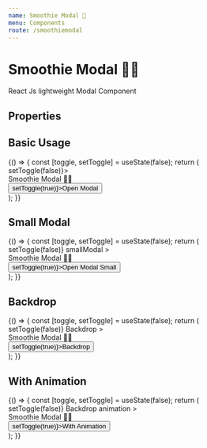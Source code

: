```yaml
---
name: Smoothie Modal 🦄
menu: Components
route: /smoothiemodal
---
```



# Smoothie Modal 🦄🦄

React Js lightweight Modal Component

## Properties

<Props of={Smoothie} />

## Basic Usage

<Playground>
  {() => {
    const [toggle, setToggle] = useState(false);
    return (
      <div style={{ margin: "30px" }}>
        <SmoothieModal isShow={toggle} handleClose={() => setToggle(false)}>
          <div style={{ marginTop: "50px", textAlign: "center" }}>
            Smoothie Modal 🦄🦄
          </div>
        </SmoothieModal>
        <Button onClick={() => setToggle(true)}>Open Modal</Button>
      </div>
    );
  }}
</Playground>

## Small Modal

<Playground>
  {() => {
    const [toggle, setToggle] = useState(false);
    return (
      <div style={{ margin: "30px" }}>
        <SmoothieModal
          isShow={toggle}
          handleClose={() => setToggle(false)}
          smallModal
        >
          <div style={{ marginTop: "50px", textAlign: "center" }}>
            Smoothie Modal 🦄🦄
          </div>
        </SmoothieModal>
        <Button onClick={() => setToggle(true)}>Open Modal Small</Button>
      </div>
    );
  }}
</Playground>

## Backdrop

<Playground>
  {() => {
    const [toggle, setToggle] = useState(false);
    return (
      <div style={{ margin: "30px" }}>
        <SmoothieModal
          isShow={toggle}
          handleClose={() => setToggle(false)}
          Backdrop
        >
          <div style={{ marginTop: "50px", textAlign: "center" }}>
            Smoothie Modal 🦄🦄
          </div>
        </SmoothieModal>
        <Button onClick={() => setToggle(true)}>Backdrop</Button>
      </div>
    );
  }}
</Playground>

## With Animation

<Playground>
  {() => {
    const [toggle, setToggle] = useState(false);
    return (
      <div style={{ margin: "30px" }}>
        <SmoothieModal
          isShow={toggle}
          handleClose={() => setToggle(false)}
          Backdrop
          animation
        >
          <div style={{ marginTop: "50px", textAlign: "center" }}>
            Smoothie Modal 🦄🦄
          </div>
        </SmoothieModal>
        <Button onClick={() => setToggle(true)}>With Animation</Button>
      </div>
    );
  }}
</Playground>

